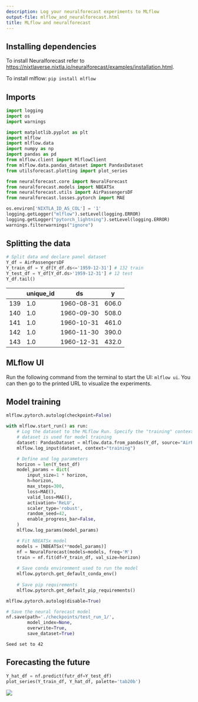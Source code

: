 ```yaml
---
description: Log your neuralforecast experiments to MLflow
output-file: mlflow_and_neuralforecast.html
title: MLflow and neuralforecast
---
```



## Installing dependencies

To install Neuralforecast refer to
https://nixtlaverse.nixtla.io/neuralforecast/examples/installation.html.

To install mlflow: `pip install mlflow`

## Imports

```python
import logging
import os
import warnings

import matplotlib.pyplot as plt
import mlflow
import mlflow.data
import numpy as np
import pandas as pd
from mlflow.client import MlflowClient
from mlflow.data.pandas_dataset import PandasDataset
from utilsforecast.plotting import plot_series

from neuralforecast.core import NeuralForecast
from neuralforecast.models import NBEATSx
from neuralforecast.utils import AirPassengersDF
from neuralforecast.losses.pytorch import MAE
```


```python
os.environ['NIXTLA_ID_AS_COL'] = '1'
logging.getLogger("mlflow").setLevel(logging.ERROR)
logging.getLogger("pytorch_lightning").setLevel(logging.ERROR)
warnings.filterwarnings("ignore")
```

## Splitting the data

```python
# Split data and declare panel dataset
Y_df = AirPassengersDF
Y_train_df = Y_df[Y_df.ds<='1959-12-31'] # 132 train
Y_test_df = Y_df[Y_df.ds>'1959-12-31'] # 12 test
Y_df.tail()
```

|     | unique_id | ds         | y     |
|-----|-----------|------------|-------|
| 139 | 1.0       | 1960-08-31 | 606.0 |
| 140 | 1.0       | 1960-09-30 | 508.0 |
| 141 | 1.0       | 1960-10-31 | 461.0 |
| 142 | 1.0       | 1960-11-30 | 390.0 |
| 143 | 1.0       | 1960-12-31 | 432.0 |

## MLflow UI

Run the following command from the terminal to start the UI:
`mlflow ui`. You can then go to the printed URL to visualize the
experiments.

## Model training

```python
mlflow.pytorch.autolog(checkpoint=False)

with mlflow.start_run() as run:
    # Log the dataset to the MLflow Run. Specify the "training" context to indicate that the
    # dataset is used for model training
    dataset: PandasDataset = mlflow.data.from_pandas(Y_df, source="AirPassengersDF")
    mlflow.log_input(dataset, context="training")

    # Define and log parameters
    horizon = len(Y_test_df)
    model_params = dict(
        input_size=1 * horizon,
        h=horizon,
        max_steps=300,  
        loss=MAE(),
        valid_loss=MAE(),  
        activation='ReLU',
        scaler_type='robust',
        random_seed=42,
        enable_progress_bar=False,
    )
    mlflow.log_params(model_params)

    # Fit NBEATSx model
    models = [NBEATSx(**model_params)]
    nf = NeuralForecast(models=models, freq='M')           
    train = nf.fit(df=Y_train_df, val_size=horizon)
    
    # Save conda environment used to run the model
    mlflow.pytorch.get_default_conda_env()
    
    # Save pip requirements
    mlflow.pytorch.get_default_pip_requirements()

mlflow.pytorch.autolog(disable=True)

# Save the neural forecast model
nf.save(path='./checkpoints/test_run_1/',
        model_index=None, 
        overwrite=True,
        save_dataset=True)
```

``` text
Seed set to 42
```

## Forecasting the future

```python
Y_hat_df = nf.predict(futr_df=Y_test_df)
plot_series(Y_train_df, Y_hat_df, palette='tab20b')
```

![](/neural-forecast/examples/MLflow_and_neuralforecast_files/figure-markdown_strict/cell-6-output-1.png)


